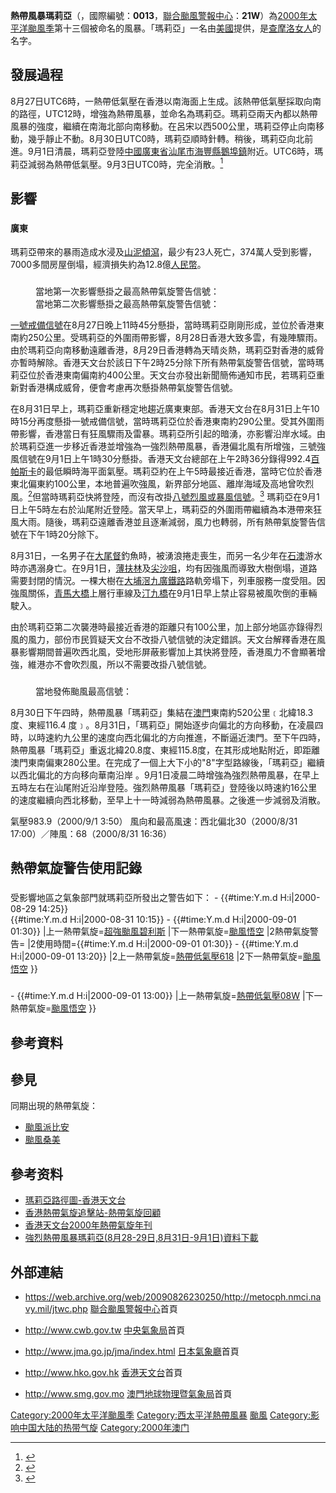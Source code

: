 {{NoteTA
|G1=TyphoonNew
|G2=TyphoonOld
|G3=Weather
|G4=CWBTyphoonOld
|T=zh:熱帶風暴瑪莉亞 (2000年); zh-cn:强热带风暴玛莉亚 (2000年); zh-hk:強烈熱帶風暴瑪莉亞 (2000年); zh-tw: 輕度颱風瑪莉亞 (2000年)
|1=zh:熱帶風暴瑪莉亞; zh-cn:强热带风暴玛莉亚; zh-hk:強烈熱帶風暴瑪莉亞; zh-tw:輕度颱風瑪莉亞
|2=zh:Tropical Storm Maria; zh-cn:Severe Tropical Storm Maria; zh-hk:Severe Tropical Storm Maria
|skin=typhoon
}}
{{颱風基礎資訊
|颱風名稱              = 熱帶風暴瑪莉亞
|外文名稱              = Tropical Storm Maria
|外文語言              = 英語
|十分鐘平均風速JMA     = 40|JMA=knot
|十分鐘平均風速CWB     = 25|CWB=m/s
|十分鐘平均風速HKO     = 95
|二分鐘平均風速        = 28|NMC=m/s
|一分鐘平均風速        = 55|SSHS=knot<!--JTWC-->
|代表圖像              = Maria 31 Aug 2000 0310Z.jpg
|代表圖像名稱          = 熱帶風暴瑪莉亞
|形成日期              = 2000年8月27日
|消散日期              = 2000年9月3日
|最低氣壓              = 985
|瞬間最大陣風          = 110
|財產損失              = {{CHNML}}12.8億[[人民幣|人民幣]]（2000年）
|死傷人數              = {{HK}}2死<br>{{CHNML}}23死
|影響地區              = {{HK}}<br>{{MACAU}} <br>{{CHNML}}
|備註                  = 
|颱風路徑圖            = Maria 2000 track.png
|風季年份              = 2000
|風季位置              = 太平洋
}}
'''熱帶風暴瑪莉亞'''（{{lang-en|'''Tropical Storm Maria'''}}，國際編號：'''0013'''，[[聯合颱風警報中心|聯合颱風警報中心]]：'''21W'''）為[[2000年太平洋颱風季|2000年太平洋颱風季]]第十三個被命名的風暴。「瑪莉亞」一名由[[美國|美國]]提供，是[[查莫羅人|查摩洛女人]]的名字。

==發展過程==
{{phs wikify}}
8月27日UTC6時，一熱帶低氣壓在香港以南海面上生成。該熱帶低氣壓採取向南的路徑，UTC12時，增強為熱帶風暴，並命名為瑪莉亞。瑪莉亞兩天內都以熱帶風暴的強度，繼續在南海北部向南移動。在呂宋以西500公里，瑪莉亞停止向南移動，幾乎靜止不動。8月30日UTC0時，瑪莉亞順時針轉。稍後，瑪莉亞向北前進。9月1日清晨，瑪莉亞登陸[[中國|中國]][[廣東省|廣東省]][[汕尾市|汕尾市]][[海豐縣|海豐縣]][[鵝埠鎮|鵝埠鎮]]附近。UTC6時，瑪莉亞減弱為熱帶低氣壓。9月3日UTC0時，完全消散。<ref>{{Cite web |url=http://www.jma.go.jp/jma/jma-eng/jma-center/rsmc-hp-pub-eg/AnnualReport/2000/Text/Text2000.pdf |title=2000年日本氣象廳年鑒 |access-date=2013-07-26 |archive-date=2015-10-31 |archive-url=https://web.archive.org/web/20151031002308/http://www.jma.go.jp/jma/jma-eng/jma-center/rsmc-hp-pub-eg/AnnualReport/2000/Text/Text2000.pdf |dead-url=no }}</ref>

==影響==
{{UTC+8}}
==={{CHNML}}===
====廣東====
瑪莉亞帶來的暴雨造成水浸及[[山泥傾瀉|山泥傾瀉]]，最少有23人死亡，374萬人受到影響，7000多間房屋倒塌，經濟損失約為12.8億[[人民幣|人民幣]]。

==={{HK}}===
:當地第一次影響懸掛之最高熱帶氣旋警告信號：{{HKTY|1}} 
:當地第二次影響懸掛之最高熱帶氣旋警告信號：{{HKTY|3}}
{{HKTY Wind|10mins|流浮山=70|長洲=64|赤鱲角=45|青衣=36|啟德=44|西貢=39|沙田=24|打鼓嶺=23|Remark=此圖假設瑪莉亞襲港時，天文台已引入8個指定自動氣象站作指標。}}
{{HKTY Wind|hour|流浮山=65|長洲=58|赤鱲角=41|青衣=32|啟德=42|西貢=34|沙田=20|打鼓嶺=20|Remark=此圖假設瑪莉亞襲港時，天文台已引入8個指定自動氣象站作指標。}}

[[一號戒備信號|一號戒備信號]]在8月27日晚上11時45分懸掛，當時瑪莉亞剛剛形成，並位於香港東南約250公里。受瑪莉亞的外圍雨帶影響，8月28日香港大致多雲，有幾陣驟雨。由於瑪莉亞向南移動遠離香港，8月29日香港轉為天晴炎熱，瑪莉亞對香港的威脅亦暫時解除。香港天文台於該日下午2時25分除下所有熱帶氣旋警告信號，當時瑪莉亞位於香港東南偏南約400公里。天文台亦發出新聞簡佈通知市民，若瑪莉亞重新對香港構成威脅，便會考慮再次懸掛熱帶氣旋警告信號。

在8月31日早上，瑪莉亞重新穩定地趨近廣東東部。香港天文台在8月31日上午10時15分再度懸掛一號戒備信號，當時瑪莉亞位於香港東南約290公里。受其外圍雨帶影響，香港當日有狂風驟雨及雷暴。瑪莉亞所引起的暗湧，亦影響沿岸水域。由於瑪莉亞進一步移近香港並增強為一強烈熱帶風暴，香港偏北風有所增強，三號強風信號在9月1日上午1時30分懸掛。香港天文台總部在上午2時36分錄得992.4[[百帕斯卡|百帕斯卡]]的最低瞬時海平面氣壓。瑪莉亞約在上午5時最接近香港，當時它位於香港東北偏東約100公里，本地普遍吹強風，新界部分地區、離岸海域及高地曾吹烈風。<ref>{{Cite web |url=http://www.hko.gov.hk/publica/tc/tc2000.pdf |title=存档副本 |access-date=2011-01-31 |archive-date=2013-09-30 |archive-url=https://web.archive.org/web/20130930200736/http://www.hko.gov.hk/publica/tc/tc2000.pdf |dead-url=yes }}</ref>但當時瑪莉亞快將登陸，而沒有改掛[[八號烈風或暴風信號|八號烈風或暴風信號]]。<ref>{{Cite web |url=http://www.info.gov.hk/gia/wr/200009/01/0901021.htm |title=存档副本 |access-date=2013-03-18 |archive-date=2019-05-27 |archive-url=https://web.archive.org/web/20190527062717/https://www.info.gov.hk/gia/wr/200009/01/0901021.htm |dead-url=no }}</ref> 瑪莉亞在9月1日上午5時左右於汕尾附近登陸。當天早上，瑪莉亞的外圍雨帶繼續為本港帶來狂風大雨。隨後，瑪莉亞遠離香港並且逐漸減弱，風力也轉弱，所有熱帶氣旋警告信號在下午1時20分除下。

8月31日，一名男子在[[大尾督|大尾督]]釣魚時，被湧浪捲走喪生，而另一名少年在[[石澳|石澳]]游水時亦遇溺身亡。在9月1日，[[薄扶林|薄扶林]]及[[尖沙咀|尖沙咀]]，均有因強風而導致大樹倒塌，道路需要封閉的情況。一棵大樹在[[大埔滘|大埔滘]][[九廣鐵路|九廣鐵路]]路軌旁塌下，列車服務一度受阻。因強風關係，[[青馬大橋|青馬大橋]]上層行車線及[[汀九橋|汀九橋]]在9月1日早上禁止容易被風吹倒的車輛駛入。

由於瑪莉亞第二次襲港時最接近香港的距離只有100公里，加上部分地區亦錄得烈風的風力，部份市民質疑天文台不改掛八號信號的決定錯誤。天文台解釋香港在風暴影響期間普遍吹西北風，受地形屏蔽影響加上其快將登陸，香港風力不會顯著增強，維港亦不會吹烈風，所以不需要改掛八號信號。

==={{MAC}}===
:當地發佈颱風最高信號：{{MOTY|1}}
8月30日下午四時，熱帶風暴「瑪莉亞」集結在[[澳門|澳門]]東南約520公里﹝北緯18.3度、東經116.4 度﹞。8月31日，「瑪莉亞」開始逐步向偏北的方向移動，在凌晨四時，以時速約九公里的速度向西北偏北的方向推進，不斷逼近澳門。至下午四時，熱帶風暴「瑪莉亞」重返北緯20.8度、東經115.8度，在其形成地點附近，即距離澳門東南偏東280公里。在完成了一個上大下小的"8"字型路線後，「瑪莉亞」繼續以西北偏北的方向移向華南沿岸 。9月1日凌晨二時增強為強烈熱帶風暴，在早上五時左右在汕尾附近沿岸登陸。強烈熱帶風暴「瑪莉亞」登陸後以時速約16公里的速度繼續向西北移動，至早上十一時減弱為熱帶風暴。之後進一步減弱及消散。

氣壓983.9（2000/9/1 3:50）
風向和最高風速：西北偏北30（2000/8/31 17:00）／陣風：68（2000/8/31 16:36）

==熱帶氣旋警告使用記錄==
==={{HK}}===
{{Note24hUTC+8}}
受影響地區之氣象部門就瑪莉亞所發出之警告如下：
{{熱帶氣旋警告使用記錄
|氣象台={{flagicon|Hong Kong}}[[香港天文台|香港天文台]]
|警告系統=[[香港熱帶氣旋警告信號|熱帶氣旋警告信號]]
|熱帶氣旋警告={{HKTY|1}}
|使用時間={{#time:Y.m.d H:i|2000-08-27 23:45}} - {{#time:Y.m.d H:i|2000-08-29 14:25}}<br>{{#time:Y.m.d H:i|2000-08-31 10:15}} - {{#time:Y.m.d H:i|2000-09-01 01:30}}
|上一熱帶氣旋=[[颱風碧利斯_(2000年)|超強颱風碧利斯]]
|下一熱帶氣旋=[[颱風悟空_(2000年)|颱風悟空]]
|2熱帶氣旋警告={{HKTY|3}}
|2使用時間={{#time:Y.m.d H:i|2000-09-01 01:30}} - {{#time:Y.m.d H:i|2000-09-01 13:20}}
|2上一熱帶氣旋=[[熱帶低氣壓618|熱帶低氣壓618]]
|2下一熱帶氣旋=[[颱風悟空_(2000年)|颱風悟空]]
}}
==={{MACAU}}===
{{熱帶氣旋警告使用記錄
|氣象台={{flagicon|Macau}}[[地球物理暨氣象局|地球物理暨氣象局]]
|警告系統=[[熱帶氣旋信號|熱帶氣旋信號]]
|熱帶氣旋警告={{MOTY|1}}
|使用時間={{#time:Y.m.d H:i|2000-08-28 10:00}} - {{#time:Y.m.d H:i|2000-09-01 13:00}}
|上一熱帶氣旋=[[2000年太平洋颱風季#熱帶低氣壓08W|熱帶低氣壓08W]]
|下一熱帶氣旋=[[颱風悟空_(2000年)|颱風悟空]]
}}

==參考資料==
{{reflist}}

==參見==
{{Commons category|Tropical Storm Maria (2000)}}
同期出現的熱帶氣旋：
*[[颱風派比安_(2000年)|颱風派比安]]
*[[颱風桑美_(2000年)|颱風桑美]]

==參考资料==
*[https://web.archive.org/web/20101224021811/http://weather.com.hk/tc/maria/track.htm 瑪莉亞路徑圖-香港天文台]
*[http://hkcoc.weather.com.hk/record/maria.htm 香港熱帶氣旋追擊站-熱帶氣旋回顧] {{Wayback|url=http://hkcoc.weather.com.hk/record/maria.htm |date=20190520125309 }}
*[http://www.hko.gov.hk/publica/tc/tc2000.pdf 香港天文台2000年熱帶氣旋年刊] {{Wayback|url=http://www.hko.gov.hk/publica/tc/tc2000.pdf |date=20130930200736 }}
*[https://web.archive.org/web/20101224005410/http://weather.com.hk/tc/maria/ 強烈熱帶風暴瑪莉亞(8月28-29日,8月31日-9月1日)資料下載]

==外部連結==
*{{en}}https://web.archive.org/web/20090826230250/http://metocph.nmci.navy.mil/jtwc.php [[聯合颱風警報中心|聯合颱風警報中心]]首頁
*{{zh-tw}}http://www.cwb.gov.tw {{Wayback|url=http://www.cwb.gov.tw/ |date=20181025071210 }} [[中央氣象局|中央氣象局]]首頁
*{{ja}}http://www.jma.go.jp/jma/index.html {{Wayback|url=http://www.jma.go.jp/jma/index.html |date=20110320125420 }} [[日本氣象廳|日本氣象廳]]首頁
*{{zh-hk}}http://www.hko.gov.hk {{Wayback|url=http://www.hko.gov.hk/ |date=20110224003313 }} [[香港天文台|香港天文台]]首頁
*{{zh-hk}}http://www.smg.gov.mo {{Wayback|url=http://www.smg.gov.mo/ |date=20140517030343 }} [[澳門地球物理暨氣象局|澳門地球物理暨氣象局]]首頁

{{2000 Pacific typhoon season buttons}}

[[Category:2000年太平洋颱風季|Category:2000年太平洋颱風季]]
[[Category:西太平洋熱帶風暴|Category:西太平洋熱帶風暴]]
[[Category:2000年中國|颱風]]
[[Category:影响中国大陆的热带气旋|Category:影响中国大陆的热带气旋]]
[[Category:2000年澳门|Category:2000年澳门]]